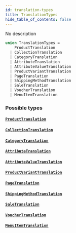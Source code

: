 ```yaml
---
id: translation-types
title: TranslationTypes
hide_table_of_contents: false
---
```


No description

```graphql
union TranslationTypes =
    ProductTranslation
  | CollectionTranslation
  | CategoryTranslation
  | AttributeTranslation
  | AttributeValueTranslation
  | ProductVariantTranslation
  | PageTranslation
  | ShippingMethodTranslation
  | SaleTranslation
  | VoucherTranslation
  | MenuItemTranslation
```

### Possible types

#### [`ProductTranslation`](../../../developer/api-reference/objects/product-translation)

#### [`CollectionTranslation`](../../../developer/api-reference/objects/collection-translation)

#### [`CategoryTranslation`](../../../developer/api-reference/objects/category-translation)

#### [`AttributeTranslation`](../../../developer/api-reference/objects/attribute-translation)

#### [`AttributeValueTranslation`](../../../developer/api-reference/objects/attribute-value-translation)

#### [`ProductVariantTranslation`](../../../developer/api-reference/objects/product-variant-translation)

#### [`PageTranslation`](../../../developer/api-reference/objects/page-translation)

#### [`ShippingMethodTranslation`](../../../developer/api-reference/objects/shipping-method-translation)

#### [`SaleTranslation`](../../../developer/api-reference/objects/sale-translation)

#### [`VoucherTranslation`](../../../developer/api-reference/objects/voucher-translation)

#### [`MenuItemTranslation`](../../../developer/api-reference/objects/menu-item-translation)
